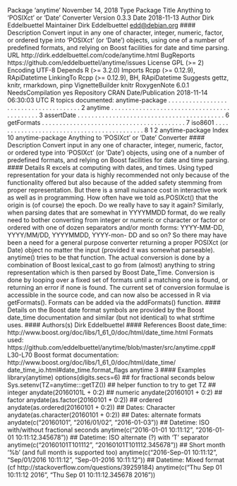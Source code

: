 Package ‘anytime’
November 14, 2018
Type Package
Title Anything to 'POSIXct' or 'Date' Converter
Version 0.3.3
Date 2018-11-13
Author Dirk Eddelbuettel
Maintainer Dirk Eddelbuettel <edd@debian.org>
#### Description Convert input in any one of character, integer, numeric, factor,
or ordered type into 'POSIXct' (or 'Date') objects, using one of a number of
predefined formats, and relying on Boost facilities for date and time parsing.
URL http://dirk.eddelbuettel.com/code/anytime.html
BugReports https://github.com/eddelbuettel/anytime/issues
License GPL (>= 2)
Encoding UTF-8
Depends R (>= 3.2.0)
Imports Rcpp (>= 0.12.9), RApiDatetime
LinkingTo Rcpp (>= 0.12.9), BH, RApiDatetime
Suggests gettz, knitr, rmarkdown, pinp
VignetteBuilder knitr
RoxygenNote 6.0.1
NeedsCompilation yes
Repository CRAN
Date/Publication 2018-11-14 06:30:03 UTC
R topics documented:
anytime-package . . . . . . . . . . . . . . . . . . . . . . . . . . . . . . . . . . . . . . 2
anytime . . . . . . . . . . . . . . . . . . . . . . . . . . . . . . . . . . . . . . . . . . . 3
assertDate . . . . . . . . . . . . . . . . . . . . . . . . . . . . . . . . . . . . . . . . . . 6
getFormats . . . . . . . . . . . . . . . . . . . . . . . . . . . . . . . . . . . . . . . . . 7
iso8601 . . . . . . . . . . . . . . . . . . . . . . . . . . . . . . . . . . . . . . . . . . . 8
1
2 anytime-package
Index 10
anytime-package Anything to ’POSIXct’ or ’Date’ Converter
#### Description
Convert input in any one of character, integer, numeric, factor, or ordered type into ’POSIXct’ (or
’Date’) objects, using one of a number of predefined formats, and relying on Boost facilities for
date and time parsing.
#### Details
R excels at computing with dates, and times. Using typed representation for your data is highly
recommended not only because of the functionality offered but also because of the added safety
stemming from proper representation.
But there is a small nuisance cost in interactive work as well as in programming. How often have
we told as.POSIXct() that the origin is (of course) the epoch. Do we really have to say it again?
Similarly, when parsing dates that are somewhat in YYYYMMDD format, do we really need to
bother converting from integer or numeric or character or factor or ordered with one of dozen
separators and/or month forms: YYYY-MM-DD, YYYY/MM/DD, YYYYMMDD, YYYY-mon-
DD and so on?
So there may have been a need for a general purpose converter returning a proper POSIXct (or
Date) object no matter the input (provided it was somewhat parseable). anytime() tries to be that
function.
The actual conversion is done by a combination of Boost lexical_cast to go from (almost) anything
to string representation which is then parsed by Boost Date_Time.
Conversion is done by looping over a fixed set of formats until a matching one is found, or returning
an error if none is found. The current set of conversion formulae is accessible in the source code,
and can now also be accessed in R via getFormats(). Formats can be added via the addFormats()
function.
#### Details on the Boost date format symbols are provided by the Boost date_time documentation and
similar (but not identical) to what strftime uses.
#### Authors(s)
Dirk Eddelbuettel
#### References
Boost date_time: http://www.boost.org/doc/libs/1_61_0/doc/html/date_time.html
Formats used: https://github.com/eddelbuettel/anytime/blob/master/src/anytime.cpp#
L30-L70
Boost format documentation: http://www.boost.org/doc/libs/1_61_0/doc/html/date_time/
date_time_io.html#date_time.format_flags
anytime 3
#### Examples
library(anytime)
options(digits.secs=6) ## for fractional seconds below
Sys.setenv(TZ=anytime:::getTZ()) ## helper function to try to get TZ
## integer
anydate(20160101L + 0:2)
## numeric
anydate(20160101 + 0:2)
## factor
anydate(as.factor(20160101 + 0:2))
## ordered
anydate(as.ordered(20160101 + 0:2))
## Dates: Character
anydate(as.character(20160101 + 0:2))
## Dates: alternate formats
anydate(c("20160101", "2016/01/02", "2016-01-03"))
## Datetime: ISO with/without fractional seconds
anytime(c("2016-01-01 10:11:12", "2016-01-01 10:11:12.345678"))
## Datetime: ISO alternate (?) with 'T' separator
anytime(c("20160101T101112", "20160101T101112.345678"))
## Short month '%b' (and full month is supported too)
anytime(c("2016-Sep-01 10:11:12", "Sep/01/2016 10:11:12", "Sep-01-2016 10:11:12"))
## Datetime: Mixed format (cf http://stackoverflow.com/questions/39259184)
anytime(c("Thu Sep 01 10:11:12 2016", "Thu Sep 01 10:11:12.345678 2016"))
